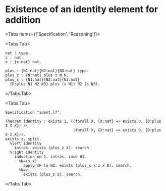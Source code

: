 
# Existence of an identity element for addition

<Tabs items={['Specification', 'Reasoning']}>

<Tabs.Tab>
```lf filename="ident.lf"
nat : type.
z : nat.
s : {x:nat} nat.

plus : {N1:nat}{N2:nat}{N3:nat} type.
plus_z : {N:nat} plus z N N.
plus_s : {N1:nat}{N2:nat}{N3:nat}
  {P:plus N1 N2 N3} plus (s N1) N2 (s N3).
```
</Tabs.Tab>

<Tabs.Tab>
```adelfa filename="ident.ath"
Specification "ident.lf".

Theorem identity : exists I, ((forall X, {X:nat} => exists D, {D:plus I X X}) /\
                              (forall X, {X:nat} => exists D, {D:plus X I X})).
exists z. split.
  %left identity
    intros. exists (plus_z X). search.
  %right identity
    induction on 1. intros. case H1.
      %N=(s x)
        apply IH to H2. exists (plus_s x z x D). search.
      %N=z
        exists (plus_z z). search.

```
</Tabs.Tab>

</Tabs>